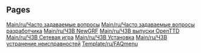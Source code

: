 
== Pages ==
[[Main/ru/Часто задаваемые вопросы]]
[[Main/ru/Часто задаваемые вопросы разработчика]]
[[Main/ru/ЧЗВ NewGRF]]
[[Main/ru/ЧЗВ выпуски OpenTTD]]
[[Main/ru/ЧЗВ Сетевая игра]]
[[Main/ru/ЧЗВ Установка]]
[[Main/ru/ЧЗВ устранение неисправностей]]
[[Template/ru/FAQmenu]]
